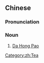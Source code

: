 {{also|大红袍}}
==Chinese==
{{zh-forms|s=大红袍}}
{{wikipedia|lang=zh}}

===Pronunciation===
{{zh-pron
|m=dàhóngpáo
|cat=n
}}

===Noun===
{{zh-noun}}

# [[Da Hong Pao]]

[[Category:zh:Tea]]